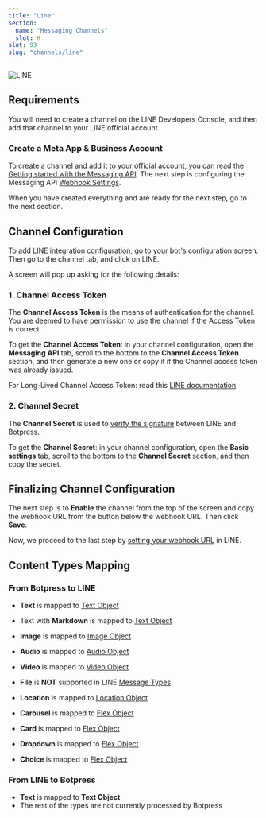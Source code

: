 ```yaml
---
title: "Line"
section:
  name: "Messaging Channels"
  slot: H
slot: 93
slug: "channels/line"
---
```


![LINE](/docs/line-banner.png)

## Requirements

You will need to create a channel on the LINE Developers Console, and then add that channel to your LINE official account.

### Create a Meta App & Business Account

To create a channel and add it to your official account, you can read the [Getting started with the Messaging API](https://developers.line.biz/en/docs/messaging-api/getting-started/). The next step is configuring the Messaging API [Webhook Settings](https://developers.line.biz/en/docs/messaging-api/building-bot).

When you have created everything and are ready for the next step, go to the next section.

## Channel Configuration

To add LINE integration configuration, go to your bot's configuration screen. Then go to the channel tab, and click on LINE.

A screen will pop up asking for the following details:

### 1. Channel Access Token

The **Channel Access Token** is the means of authentication for the channel. You are deemed to have permission to use the channel if the Access Token is correct.

To get the **Channel Access Token**: in your channel configuration, open the **Messaging API** tab, scroll to the bottom to the **Channel Access Token** section, and then generate a new one or copy it if the Channel access token was already issued.

For Long-Lived Channel Access Token: read this [LINE documentation](https://developers.line.biz/en/docs/messaging-api/channel-access-tokens/#long-lived-channel-access-tokens).

### 2. Channel Secret

The **Channel Secret** is used to [verify the signature](https://developers.line.biz/en/docs/messaging-api/receiving-messages/#verifying-signatures) between LINE and Botpress.

To get the **Channel Secret**: in your channel configuration, open the **Basic settings** tab, scroll to the bottom to the **Channel Secret** section, and then copy the secret.

## Finalizing Channel Configuration

The next step is to **Enable** the channel from the top of the screen and copy the webhook URL from the button below the webhook URL. Then click **Save**.

Now, we proceed to the last step by [setting your webhook URL](https://developers.line.biz/en/docs/messaging-api/building-bot/#setting-webhook-url) in LINE.

## Content Types Mapping

### From Botpress to LINE

- **Text** is mapped to [Text Object](https://developers.line.biz/en/docs/messaging-api/message-types/#text-messages)

- Text with **Markdown** is mapped to [Text Object](https://developers.line.biz/en/docs/messaging-api/message-types/#text-messages)

- **Image** is mapped to [Image Object](https://developers.line.biz/en/docs/messaging-api/message-types/#image-messages)

- **Audio** is mapped to [Audio Object](https://developers.line.biz/en/docs/messaging-api/message-types/#audio-messages)

- **Video** is mapped to [Video Object](https://developers.line.biz/en/docs/messaging-api/message-types/#video-messages)

- **File** is **NOT** supported in LINE [Message Types](https://developers.line.biz/en/docs/messaging-api/message-types/)

- **Location** is mapped to [Location Object](https://developers.line.biz/en/docs/messaging-api/message-types/#location-messages)

- **Carousel** is mapped to [Flex Object](https://developers.line.biz/en/docs/messaging-api/message-types/#flex-messages)

- **Card** is mapped to [Flex Object](https://developers.line.biz/en/docs/messaging-api/message-types/#flex-messages)

- **Dropdown** is mapped to [Flex Object](https://developers.line.biz/en/docs/messaging-api/message-types/#flex-messages)

- **Choice** is mapped to [Flex Object](https://developers.line.biz/en/docs/messaging-api/message-types/#flex-messages)

### From LINE to Botpress

- **Text** is mapped to **Text Object**
- The rest of the types are not currently processed by Botpress
